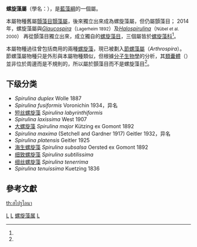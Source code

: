 {{Automatic taxobox
| taxon = Spirulina
| authority = Turpin ex Gomont 1892
| type species = 大螺旋藻<br>''Spirulina major''
| type species authority = Kützing ex Gomont 1892
| subdivision_ranks = 种
| subdivision = 见正文
}}

'''螺旋藻屬'''（學名：{{lang|la|'''''Spirulina'''''}}），是[[藍藻綱|藍藻綱]]的一個屬。

本屬物種舊屬[[顫藻目|顫藻目]][[顫藻屬|顫藻屬]]，後來獨立出來成為螺旋藻屬，但仍屬顫藻目；
2014年，螺旋藻屬與''[[Glaucospira|Glaucospira]]''（<small>Lagerheim 1892</small>）及''[[Halospirulina|Halospirulina]]''（<small>Nübel et al. 2000</small>）
再從顫藻目獨立出來，成立獨自的[[螺旋藻目|螺旋藻目]]，三個屬皆於[[螺旋藻科|螺旋藻科]]<ref name="Komárek" />。

本屬物種過往曾包括商用的兩種[[螺旋藻|螺旋藻]]，現已被劃入[[節螺藻屬|節螺藻屬]]（''Arthrospira''）。
節螺藻屬物種只是外形與本屬物種類似，但根據[[分子生物學|分子生物學]]的分析，其[[類囊體|類囊體]]（{{lang|en|thylakoid}}）並非位於周邊而是不規則的，所以屬於顫藻目而不是螺旋藻目<ref name="Komárek" />。

==下级分类==
* ''Spirulina duplex'' Wolle 1887
* ''Spirulina fusiformis'' Voronichin 1934，异名
* [[短丝螺旋藻|短丝螺旋藻]] ''Spirulina labyrinthiformis''
* ''Spirulina laxissima'' West 1907
* [[大螺旋藻|大螺旋藻]] ''Spirulina major'' Kützing ex Gomont 1892
* ''Spirulina maxima'' (Setchell and Gardner 1917) Geitler 1932，异名
* ''Spirulina platensis'' Geitler 1925
* [[海生螺旋藻|海生螺旋藻]] ''Spirulina subsalsa'' Oersted ex Gomont 1892
* [[细致螺旋藻|细致螺旋藻]] ''Spirulina subtilissima'' 
* [[细丝螺旋藻|细丝螺旋藻]] ''Spirulina tenerrima''
* ''Spirulina tenuissima'' Kuetzing 1836

==參考文獻==
{{reflist}}

{{Taxonbar|from=Q14565729}}

[[Category:藻殖段綱|L]]
[[Category:螺旋藻目|L]]
[[Category:螺旋藻属|]]
[[Category:_1892年描述的分类群|L]]

[[th:สไปรูไลนา|th:สไปรูไลนา]]